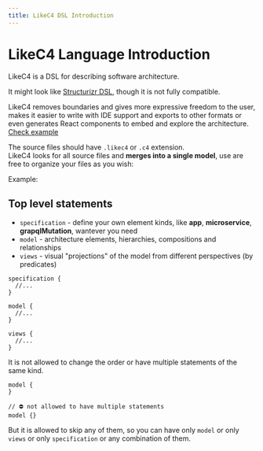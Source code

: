 ```yaml
---
title: LikeC4 DSL Introduction
---
```



# LikeC4 Language Introduction

LikeC4 is a DSL for describing software architecture.  

It might look like [Structurizr DSL](https://github.com/structurizr/dsl), though it is not
fully compatible.

LikeC4 removes boundaries and gives more expressive freedom to the user,
makes it easier to write with IDE support and exports to other formats
or even generates React components to embed and explore the architecture.  
[Check example](/examples/bigbank/landscape/) 

The source files should have `.likec4` or `.c4` extension.  
LikeC4 looks for all source files and **merges into a single model**, use are free to organize your files as you wish:

Example:

<FileTree>
  <FileTree.Folder name="backend" open>
    <FileTree.Folder name="service1" open>
      <FileTree.File name="model.c4" />
      <FileTree.File name="views.c4" />
    </FileTree.Folder>
    <FileTree.Folder name="service2" open>
      <FileTree.File name="model.c4" />
    </FileTree.Folder>
  </FileTree.Folder>
  <FileTree.Folder name="externals" open>
    <FileTree.File name="amazon.c4" />
  </FileTree.Folder>
  <FileTree.File name="landscape.c4" />
  <FileTree.File name="specs.c4" />  
</FileTree>

## Top level statements

- `specification` - define your own element kinds, like **app**, **microservice**, **grapqlMutation**, wantever you need
- `model` - architecture elements, hierarchies, compositions and relationships
- `views` - visual "projections" of the model from different perspectives (by predicates)


```likec4
specification {
  //...
}

model {
  //...  
}

views {
  //...
}
```

It is not allowed to change the order or have multiple statements of the same kind.  

```likec4
model {
}

// ⛔️ not allowed to have multiple statements
model {}
```

But it is allowed to skip any of them, so you can have only `model` or only `views` or only `specification` or any combination of them.
